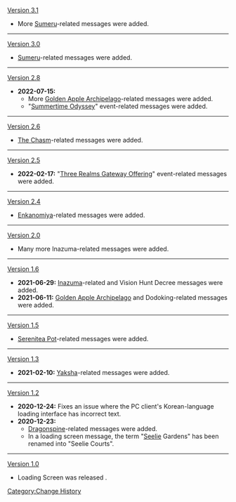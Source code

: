 [[Version 3.1]]
* More [[Sumeru]]-related messages were added.
----
[[Version 3.0]]
* [[Sumeru]]-related messages were added.
----
[[Version 2.8]]
* '''2022-07-15:'''
** More [[Golden Apple Archipelago]]-related messages were added.
** "[[Summertime Odyssey]]" event-related messages were added.
----
[[Version 2.6]]
* [[The Chasm]]-related messages were added.
----
[[Version 2.5]]
* '''2022-02-17:''' "[[Three Realms Gateway Offering]]" event-related messages were added.
----
[[Version 2.4]]
* [[Enkanomiya]]-related messages were added.
----
[[Version 2.0]]
* Many more Inazuma-related messages were added.
----
[[Version 1.6]]
*'''2021-06-29:''' [[Inazuma]]-related and Vision Hunt Decree messages were added.
*'''2021-06-11:''' [[Golden Apple Archipelago]] and Dodoking-related messages were added.
----
[[Version 1.5]]
* [[Serenitea Pot]]-related messages were added.
----
[[Version 1.3]]
* '''2021-02-10:''' [[Yaksha]]-related messages were added.
----
[[Version 1.2]]
* '''2020-12-24:''' Fixes an issue where the PC client's Korean-language loading interface has incorrect text.
* '''2020-12-23:'''
** [[Dragonspine]]-related messages were added.
** In a loading screen message, the term "[[Seelie]] Gardens" has been renamed into "Seelie Courts".
----
[[Version 1.0]]
* Loading Screen was released<!-- with X messages-->.
<noinclude>[[Category:Change History]]</noinclude>